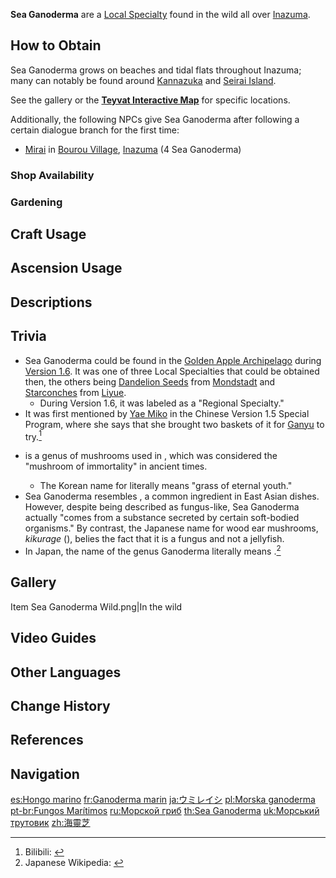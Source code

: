 {{Item Infobox
|id           = 101206
|image        = Item Sea Ganoderma.png
|type         = Inazuma Local Specialties
|invCategory  = Materials
|description  = A plant species that only grows in certain regions and islands of the ocean. Though it looks like a fungus of some sort, it actually comes from a substance secreted by certain soft-bodied organisms.
|source1      = Found on beaches and tidal flats of [[Inazuma]]
|source2      = {{Sold By}}
|source3      = [[Gardening]] with [[A Path of Value: Orderly Meadow|Orderly Meadow]]
}}
'''Sea Ganoderma''' are a [[Local Specialty]] found in the wild all over [[Inazuma]].

==How to Obtain==
Sea Ganoderma grows on beaches and tidal flats throughout Inazuma; many can notably be found around [[Kannazuka]] and [[Seirai Island]].

See the gallery or the '''[https://webstatic-sea.mihoyo.com/app/ys-map-sea/index.html#/map/2?shown_types=185 Teyvat Interactive Map]''' for specific locations.

Additionally, the following NPCs give Sea Ganoderma after following a certain dialogue branch for the first time:
*[[Mirai]] in [[Bourou Village]], [[Inazuma]] (4 Sea Ganoderma)

===Shop Availability===
{{Shop Availability}}

===Gardening===
{{Recipe
|type = Orderly Meadow
|time = 2d 22h
|Sea Ganoderma Cutting = 1
|sort = Sea Ganoderma Cutting
}}

==Craft Usage==
{{Craft Usage}}

==Ascension Usage==
{{Ascension Usage}}

==Descriptions==
{{Description|A plant species that only grows in certain regions and islands of the ocean. Though it looks like a fungus of some sort, it actually comes from a substance secreted by certain soft-bodied organisms.<br />In the folktales told in a certain land, these mouthless, noseless creatures are the transformed souls of children who died young. As a form of punishment, they must spend endless years absorbing the elements within the sand and sea using their fragile bodies, piling them up and forming "Sea Ganoderma." And once the Ganoderma are fully formed, they shall be harvested.}}

==Trivia==
*Sea Ganoderma could be found in the [[Golden Apple Archipelago/1.6|Golden Apple Archipelago]] during [[Version 1.6]]. It was one of three Local Specialties that could be obtained then, the others being [[Dandelion Seed]]s from [[Mondstadt]] and [[Starconch]]es from [[Liyue]].
**During Version 1.6, it was labeled as a "Regional Specialty."
*It was first mentioned by [[Yae Miko]] in the Chinese Version 1.5 Special Program, where she says that she brought two baskets of it for [[Ganyu]] to try.<ref>Bilibili: [https://www.bilibili.com/video/BV17y4y147fa {{zh|1.5版本「玉扉绕尘歌」特别节目——璃月雅集SP}}]</ref>
*{{w|Ganoderma}} is a genus of mushrooms used in {{w|traditional Chinese medicine}}, which was considered the "mushroom of immortality" in ancient times.
**The Korean name for {{Lang|Ganoderma|ko=불로초(不老草)|ko_rm=Bullocho}} literally means "grass of eternal youth."
*Sea Ganoderma resembles {{w|Auricularia auricula-judae|wood ear mushrooms}}, a common ingredient in East Asian dishes. However, despite being described as fungus-like, Sea Ganoderma actually "comes from a substance secreted by certain soft-bodied organisms." By contrast, the Japanese name for wood ear mushrooms, ''kikurage'' ({{ja|キクラゲ|lit=wood jellyfish}}), belies the fact that it is a fungus and not a jellyfish.
*In Japan, the {{w|Taxonomy (biology)|taxonomic}} name of the genus Ganoderma literally means {{Lang|"genus of ten-thousand-year mushrooms"|ja=マンネンタケ属|ja_rm=Mannentake-zoku}}.<ref>Japanese Wikipedia: {{ja|{{w|ja:マンネンタケ科|マンネンタケ科}}}}</ref>

==Gallery==
<gallery>
Item Sea Ganoderma Wild.png|In the wild
</gallery>

==Video Guides==
{{EVT
|video1   = https://youtu.be/fyB0T8TZyJ8
|caption1 = ALL 177 SEA GANODERMA Locations

|video2   = https://youtu.be/jqHrfWtdbJ4
|caption2 = Complete Farm Guide (168 total)
}}

==Other Languages==
{{Other Languages
|en      = Sea Ganoderma
|zhs     = 海灵芝
|zhs_rm  = Hǎi-língzhī
|zht     = 海靈芝
|zht_rm  = Hǎi-língzhī
|zh_tl   = Sea {{w|Ganoderma}}
|ja      = {{tt|ウミレイシ|海霊芝}}
|ja_rm   = Umi-reishi
|ja_tl   = Sea Ganoderma
|ko      = 바다 {{tt|불로초|不老草}}
|ko_rm   = Bada Bullocho
|ko_tl   = Sea Ganoderma
|es      = Hongo marino
|es_tl   = Marine Fungus
|fr      = Ganoderma marin
|fr_tl   = Marine Ganoderma
|ru      = Морской гриб
|ru_tl   = Sea Mushroom
|th      = Sea Ganoderma
|vi      = {{tt|Hải Linh Chi|海靈芝}}
|vi_tl   = Sea Ganoderma
|de      = Meereslackporling
|de_tl   = Sea Ganoderma
|id      = Sea Ganoderma
|pt      = Fungos Marítimos
|pt_tl   = Maritime Fungi
|tr      = Deniz Mantarı
|tr_tl   = 
|it      = Ganoderma marino
|it_tl   = Marine Ganoderma
}}

==Change History==
{{Change History|1.6}}

==References==
{{Reflist}}

==Navigation==
{{Material Navbox|type=Local Specialties}}

[[es:Hongo marino]]
[[fr:Ganoderma marin]]
[[ja:ウミレイシ]]
[[pl:Morska ganoderma]]
[[pt-br:Fungos Marítimos]]
[[ru:Морской гриб]]
[[th:Sea Ganoderma]]
[[uk:Морський трутовик]]
[[zh:海靈芝]]